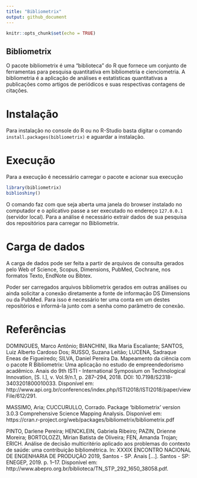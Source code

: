 ---
title: "Bibliometrix"
output: github_document
---

```{r setup, include=FALSE}
knitr::opts_chunk$set(echo = TRUE)
```

## Bibliometrix

O pacote bibliometrix é uma “biblioteca” do R que fornece um conjunto de ferramentas para pesquisa quantitativa em bibliometria e cienciometria. A bibliometria é a aplicação de análises e estatísticas quantitativas a publicações como artigos de periódicos e suas respectivas contagens de citações.

# Instalação

Para instalação no console do R ou no R-Studio basta digitar o comando `install.packages(bibliometrix)` e aguardar a instalação.

# Execução

Para a execução é necessário carregar o pacote e acionar sua execução

```{r biblioshiny}
library(bibliometrix)
biblioshiny()
```

O comando faz com que seja aberta uma janela do browser instalado no computador e o aplicativo passe a ser executado no endereço `127.0.0.1` (servidor local). Para a análise é necessário extrair dados de sua pesquisa dos repositórios para carregar no Bibliometrix.

# Carga de dados

A carga de dados pode ser feita a partir de arquivos de consulta gerados pelo Web of Science, Scopus, Dimensions, PubMed, Cochrane, nos formatos Texto, EndNote ou Bibtex.

Poder ser carregados arquivos bibliometrix gerados em outras análises ou ainda solicitar a conexão diretamente a fonte de informação DS Dimensions ou da PubMed. Para isso é necessário ter uma conta em um destes repositórios e informá-la junto com a senha como parâmetro de conexão.

# Referências

DOMINGUES, Marco Antônio; BIANCHINI, Ilka Maria Escaliante; SANTOS, Luiz Alberto Cardoso Dos; RUSSO, Suzana Leitão; LUCENA, Sadraque Eneas de Figueiredo; SILVA, Daniel Pereira Da. Mapeamento da ciência com o pacote R Bibliometrix: Uma aplicação no estudo de empreendedorismo acadêmico. Anais do 9th ISTI - International Symposium on Technological Innovation, [S. l.], v. Vol.9/n.1, p. 287–294, 2018. DOI: 10.7198/S2318-3403201800010033. Disponível em: http://www.api.org.br/conferences/index.php/ISTI2018/ISTI2018/paper/viewFile/612/291.

MASSIMO, Aria; CUCCURULLO, Corrado. Package ‘bibliometrix’ version 3.0.3 Comprehensive Science Mapping Analysis. Disponível em: https://cran.r-project.org/web/packages/bibliometrix/bibliometrix.pdf

PINTO, Darlene Pereira; HENCKLEIN, Gabriela Ribeiro; PAZIN, Drienne Moreira; BORTOLOZZI, Mirian Batista de Oliveira; FEN, Amanda Trojan; ERICH. Análise de decisão multicritério aplicado aos problemas do contexto de saúde: uma contribuição bibliométrica. In: XXXIX ENCONTRO NACIONAL DE ENGENHARIA DE PRODUÇÃO 2019, Santos - SP. Anais [...]. Santos - SP: ENEGEP, 2019. p. 1–17. Disponível em: http://www.abepro.org.br/biblioteca/TN_STP_292_1650_38058.pdf.


